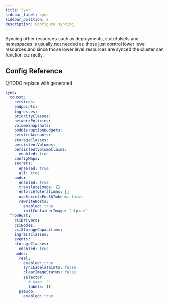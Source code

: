```yaml
---
title: Sync
sidebar_label: sync
sidebar_position: 2
description: Configure syncing.
---
```






Syncing other resources such as deployments, statefulsets and namespaces is usually not needed as those just control lower level resources and since those lower level resources are synced the cluster can function correctly.




## Config Reference

@TODO replace with generated



```yaml
sync:
  toHost:
    services:
    endpoints:
    ingresses:
    priorityClasses:
    networkPolicies:
    volumeSnapshots:
    podDisruptionBudgets:
    serviceAccounts:
    storageClasses:
    persistentVolumes:
    persistentVolumeClaims:
      enabled: true
    configMaps:
    secrets:
      enabled: true
      all: true
    pods:
      enabled: true
      translateImage: {}
      enforceTolerations: []
      useSecretsForSATokens: false
      rewriteHosts:
        enabled: true
        initContainerImage: "alpine"
  fromHost:
    csiDrivers:
    csiNodes:
    csiStorageCapacities:
    ingressClasses:
    events:
    storageClasses:
      enabled: true
    nodes:
      real:
        enabled: true
        syncLabelsTaints: false
        clearImageStatus: false
        selector:
          # name: ""
          labels: {}
      pseudo:
        enabled: true
```

<Sync/>